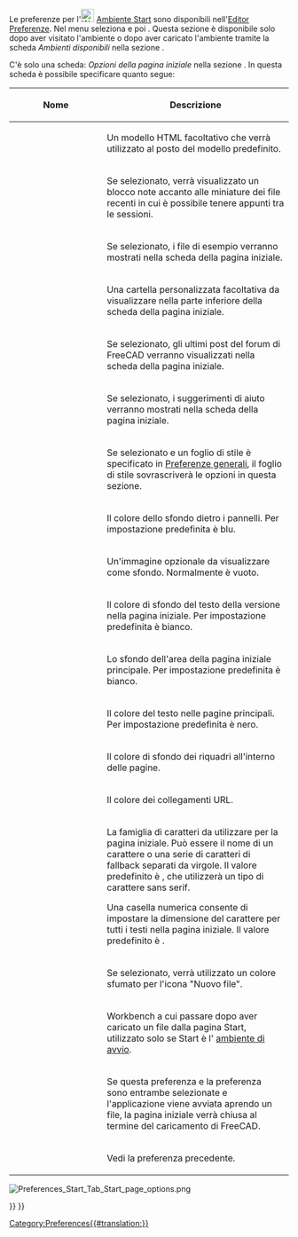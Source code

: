 <languages/>

{{VeryImportantMessage|L''''Ambiente Start''' non è più incluso dopo la versione 0.21.<br>
È stato sostituito dalla pagina iniziale a cui è possibile accedere tramite il [[Std_Help_Menu/it|Menu Aiuto]].}}

Le preferenze per l'[[Image:Workbench_Start.svg|24px|link=Start_Workbench]] [[Start_Workbench/it|Ambiente Start]] sono disponibili nell'[[Preferences_Editor/it|Editor Preferenze]]. Nel menu seleziona {{MenuCommand|Modifica → Preferenze...}} e poi {{MenuCommand|Start}}. Questa sezione è disponibile solo dopo aver visitato l'ambiente o dopo aver caricato l'ambiente tramite la scheda ''Ambienti disponibili'' nella sezione {{MenuCommand|Workbenches}}.

C'è solo una scheda: ''Opzioni della pagina iniziale'' nella sezione {{MenuCommand|Start}}. In questa scheda è possibile specificare quanto segue:

{| class="wikitable mw-collapsible mw-collapsed"
!style="width: 33%;"|Nome
!style="width: 66%;"|Descrizione
|-
| {{MenuCommand|Modello di pagina iniziale}}
| Un modello HTML facoltativo che verrà utilizzato al posto del modello predefinito.
|-
| {{MenuCommand|Visualizza blocco note}}
| Se selezionato, verrà visualizzato un blocco note accanto alle miniature dei file recenti in cui è possibile tenere appunti tra le sessioni.
|-
| {{MenuCommand|Mostra il contenuto della cartella degli esempi}}
| Se selezionato, i file di esempio verranno mostrati nella scheda {{Emphasis|Documenti}} della pagina iniziale.
|-
| {{MenuCommand|Mostra la cartella aggiuntiva}}
| Una cartella personalizzata facoltativa da visualizzare nella parte inferiore della scheda {{Emphasis|Documenti}} della pagina iniziale.
|-
| {{MenuCommand|Visualizza il forum}}
| Se selezionato, gli ultimi post del forum di FreeCAD verranno visualizzati nella scheda {{Emphasis|Attività}} della pagina iniziale.
|-
| {{MenuCommand|Mostra suggerimenti}}
| Se selezionato, i suggerimenti di aiuto verranno mostrati nella scheda {{Emphasis|Documenti}} della pagina iniziale.
|-
| {{MenuCommand|Usa il foglio di stile di FreeCAD}}
| Se selezionato e un foglio di stile è specificato in [[Preferences_Editor#General_2|Preferenze generali]], il foglio di stile sovrascriverà le opzioni in questa sezione.
|-
| {{MenuCommand|Colore dello sfondo}}
| Il colore dello sfondo dietro i pannelli. Per impostazione predefinita è blu.
|-
| {{MenuCommand|Immagine di sfondo}}
| Un'immagine opzionale da visualizzare come sfondo. Normalmente è vuoto.
|-
| {{MenuCommand|Colore di sfondo del testo}}
| Il colore di sfondo del testo della versione nella pagina iniziale. Per impostazione predefinita è bianco.
|-
| {{MenuCommand|Colore sfondo della pagina}}
| Lo sfondo dell'area della pagina iniziale principale. Per impostazione predefinita è bianco.
|-
| {{MenuCommand|Colore testo pagina}}
| Il colore del testo nelle pagine principali. Per impostazione predefinita è nero.
|-
| {{MenuCommand|Colore sfondo dei riquadri}}
| Il colore di sfondo dei riquadri all'interno delle pagine.
|-
| {{MenuCommand|Colore del link}}
| Il colore dei collegamenti URL.
|-
| {{MenuCommand|Tipo di carattere}}
| La famiglia di caratteri da utilizzare per la pagina iniziale. Può essere il nome di un carattere o una serie di caratteri di fallback separati da virgole. Il valore predefinito è {{Value|Arial,Helvetica,sans}}, che utilizzerà un tipo di carattere sans serif.

Una casella numerica consente di impostare la dimensione del carattere per tutti i testi nella pagina iniziale. Il valore predefinito è {{Value|13px}}.
|-
| {{MenuCommand|Usa gradiente per l'icona Nuovo file}}
| Se selezionato, verrà utilizzato un colore sfumato per l'icona "Nuovo file".
|-
| {{MenuCommand|Cambia ambiente di lavoro dopo il caricamento}}
| Workbench a cui passare dopo aver caricato un file dalla pagina Start, utilizzato solo se Start è l' [[Preferences_Editor/it#Ambienti_Disponibili|ambiente di avvio]].
|-
| {{MenuCommand|Chiudi la pagina iniziale dopo il caricamento}}
| Se questa preferenza e la preferenza {{MenuCommand|Chiudi e passa la file in apertura}} sono entrambe selezionate e l'applicazione viene avviata aprendo un file, la pagina iniziale verrà chiusa al termine del caricamento di FreeCAD.
|-
| {{MenuCommand|Chiudi e passa la file in apertura}}
| Vedi la preferenza precedente.
|}

[[File:Preferences_Start_Tab_Start_page_options.png]]
{{Caption|La scheda Opzioni della pagina iniziale}}


{{Start Tools navi{{#translation:}}}}
{{Userdocnavi{{#translation:}}}}
[[Category:Preferences{{#translation:}}]]